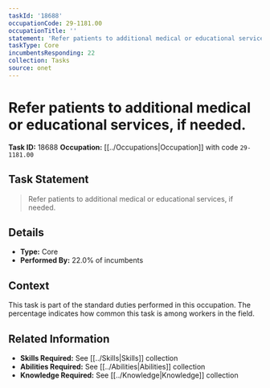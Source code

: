 ```yaml
---
taskId: '18688'
occupationCode: 29-1181.00
occupationTitle: ''
statement: 'Refer patients to additional medical or educational services, if needed.'
taskType: Core
incumbentsResponding: 22
collection: Tasks
source: onet
---
```

# Refer patients to additional medical or educational services, if needed.

**Task ID:** 18688
**Occupation:** [[../Occupations|Occupation]] with code `29-1181.00`

## Task Statement

> Refer patients to additional medical or educational services, if needed.

## Details

- **Type:** Core
- **Performed By:** 22.0% of incumbents

## Context

This task is part of the standard duties performed in this occupation. The percentage indicates how common this task is among workers in the field.

## Related Information

- **Skills Required:** See [[../Skills|Skills]] collection
- **Abilities Required:** See [[../Abilities|Abilities]] collection
- **Knowledge Required:** See [[../Knowledge|Knowledge]] collection
